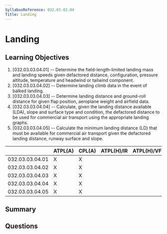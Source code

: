 ```yaml
---
SyllabusReference: 032.03.03.04
Title: Landing
---
```


# Landing

## Learning Objectives

1. [032.03.03.04.01] -- Determine the field-length-limited landing mass and
   landing speeds given defactored distance, configuration, pressure altitude,
   temperature and headwind or tailwind component.
2. [032.03.03.04.02] -- Determine landing climb data in the event of balked
   landing.
3. [032.03.03.04.03] -- Determine landing distance and ground-roll distance for
   given flap position, aeroplane weight and airfield data.
4. [032.03.03.04.04] -- Calculate, given the landing distance available (LDA),
   slope and surface type and condition, the defactored distance to be used for
   commercial air transport using the appropriate landing graphs.
5. [032.03.03.04.05] -- Calculate the minimum landing distance (LD) that must be
   available for commercial air transport given the defactored landing distance,
   runway surface and slope.

|                 | ATPL(A) | CPL(A) | ATPL(H)/IR | ATPL(H)/VFR | CPL(H) | IR  | CBIR(A) |
| --------------- | ------- | ------ | ---------- | ----------- | ------ | --- | ------- |
| 032.03.03.04.01 | X       | X      |            |             |        |     |         |
| 032.03.03.04.02 | X       | X      |            |             |        |     |         |
| 032.03.03.04.03 | X       | X      |            |             |        |     |         |
| 032.03.03.04.04 | X       | X      |            |             |        |     |         |
| 032.03.03.04.05 | X       | X      |            |             |        |     |         |

## Summary

## Questions
